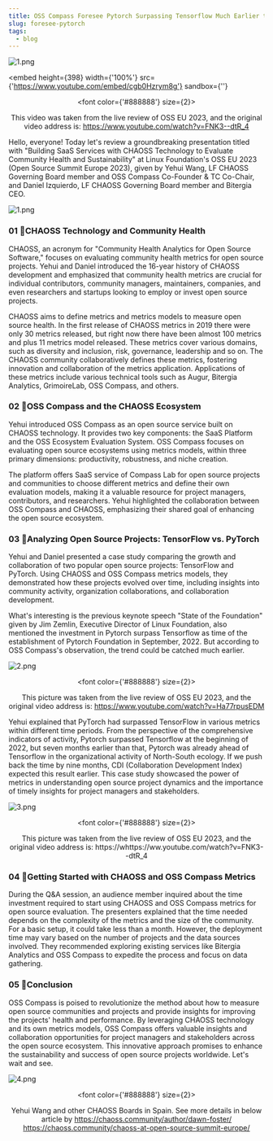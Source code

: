 ```yaml
---
title: OSS Compass Foresee Pytorch Surpassing Tensorflow Much Earlier than Investors -- Compass Talk at OSS EU 2023
slug: foresee-pytorch
tags:
  - blog
---
```


![1.png](media/r.jpg)

<!--truncate-->

<embed
  height={398}
  width={'100%'}
  src={'https://www.youtube.com/embed/cgb0Hzrym8g'}
  sandbox={''}
></embed>

<center>

  <font color={'#888888'} size={2}>

This video was taken from the live review of OSS EU 2023, and the original video address is: https://www.youtube.com/watch?v=FNK3--dtR_4

  </font>

</center>

Hello, everyone! Today let's review a groundbreaking presentation titled with "Building SaaS Services with CHAOSS Technology to Evaluate Community Health and Sustainability" at Linux Foundation's OSS EU 2023 (Open Source Summit Europe 2023), given by Yehui Wang, LF CHAOSS Governing Board member and OSS Compass Co-Founder & TC Co-Chair, and Daniel Izquierdo, LF CHAOSS Governing Board member and Bitergia CEO.

![1.png](media/1.jpg)

### 01 🌟CHAOSS Technology and Community Health

CHAOSS, an acronym for "Community Health Analytics for Open Source Software," focuses on evaluating community health metrics for open source projects. Yehui and Daniel introduced the 16-year history of CHAOSS development and emphasized that community health metrics are crucial for individual contributors, community managers, maintainers, companies, and even researchers and startups looking to employ or invest open source projects.

CHAOSS aims to define metrics and metrics models to measure open source health. In the first release of CHAOSS metrics in 2019 there were only 30 metrics released, but right now there have been almost 100 metrics and plus 11 metrics model released. These metrics cover various domains, such as diversity and inclusion, risk, governance, leadership and so on. The CHAOSS community collaboratively defines these metrics, fostering innovation and collaboration of the metrics application. Applications of these metrics include various technical tools such as Augur, Bitergia Analytics, GrimoireLab, OSS Compass, and others.

### 02 🌟OSS Compass and the CHAOSS Ecosystem

Yehui introduced OSS Compass as an open source service built on CHAOSS technology. It provides two key components: the SaaS Platform and the OSS Ecosystem Evaluation System. OSS Compass focuses on evaluating open source ecosystems using metrics models, within three primary dimensions: productivity, robustness, and niche creation.

The platform offers SaaS service of Compass Lab for open source projects and communities to choose different metrics and define their own evaluation models, making it a valuable resource for project managers, contributors, and researchers. Yehui highlighted the collaboration between OSS Compass and CHAOSS, emphasizing their shared goal of enhancing the open source ecosystem.

### 03 🌟Analyzing Open Source Projects: TensorFlow vs. PyTorch

Yehui and Daniel presented a case study comparing the growth and collaboration of two popular open source projects: TensorFlow and PyTorch. Using CHAOSS and OSS Compass metrics models, they demonstrated how these projects evolved over time, including insights into community activity, organization collaborations, and collaboration development.

What's interesting is the previous keynote speech "State of the Foundation" given by Jim Zemlin, Executive Director of Linux Foundation, also mentioned the investment in Pytorch surpass Tensorflow as time of the establishment of Pytorch Foundation in September, 2022. But according to OSS Compass's observation, the trend could be catched much earlier.

![2.png](media/2.png)

<center>

  <font color={'#888888'} size={2}>

This picture was taken from the live review of OSS EU 2023, and the original video address is: https://www.youtube.com/watch?v=Ha77rpusEDM

  </font>

</center>

Yehui explained that PyTorch had surpassed TensorFlow in various metrics within different time periods. From the perspective of the comprehensive indicators of activity, Pytorch surpassed Tensorflow at the beginning of 2022, but seven months earlier than that, Pytorch was already ahead of Tensorflow in the organizational activity of North-South ecology. If we push back the time by nine months, CDI (Collaboration Development Index) expected this result earlier. This case study showcased the power of metrics in understanding open source project dynamics and the importance of timely insights for project managers and stakeholders.

![3.png](media/3.png)

<center>

  <font color={'#888888'} size={2}>

This picture was taken from the live review of OSS EU 2023, and the original video address is: https://whttps://ww.youtube.com/watch?v=FNK3--dtR_4

  </font>

</center>

### 04 🌟Getting Started with CHAOSS and OSS Compass Metrics

During the Q&A session, an audience member inquired about the time investment required to start using CHAOSS and OSS Compass metrics for open source evaluation. The presenters explained that the time needed depends on the complexity of the metrics and the size of the community. For a basic setup, it could take less than a month. However, the deployment time may vary based on the number of projects and the data sources involved. They recommended exploring existing services like Bitergia Analytics and OSS Compass to expedite the process and focus on data gathering.

### 05 🌟Conclusion

OSS Compass is poised to revolutionize the method about how to measure open source communities and projects and provide insights for improving the projects' health and performance. By leveraging CHAOSS technology and its own metrics models, OSS Compass offers valuable insights and collaboration opportunities for project managers and stakeholders across the open source ecosystem. This innovative approach promises to enhance the sustainability and success of open source projects worldwide. Let's wait and see.

![4.png](media/4.jpg)

<center>

<font color={'#888888'} size={2}>

Yehui Wang and other CHAOSS Boards in Spain. See more details in below article by https://chaoss.community/author/dawn-foster/ <br/> https://chaoss.community/chaoss-at-open-source-summit-europe/

</font>

</center>
